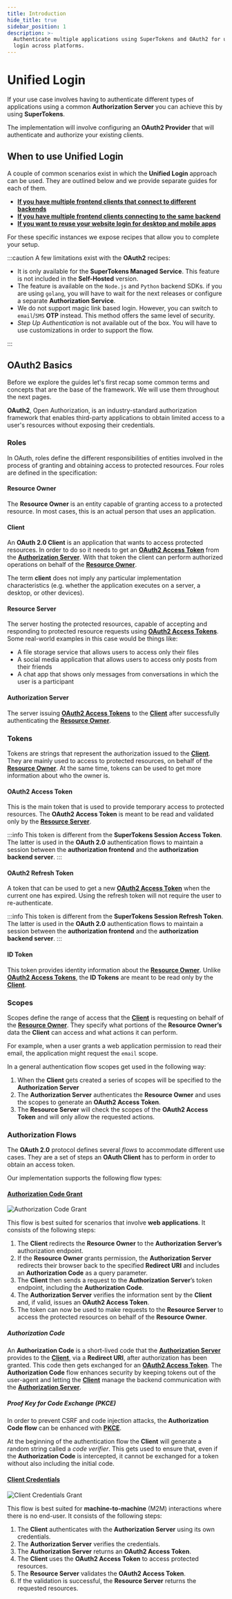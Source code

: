 ```yaml
---
title: Introduction
hide_title: true
sidebar_position: 1
description: >-
  Authenticate multiple applications using SuperTokens and OAuth2 for unified
  login across platforms.
---
```



# Unified Login 

<PaidFeatureCallout />

If your use case involves having to authenticate different types of applications using a common **Authorization Server** you can achieve this by using **SuperTokens**.

The implementation will involve configuring an **OAuth2 Provider** that will authenticate and authorize your existing clients.

## When to use Unified Login

A couple of common scenarios exist in which the **Unified Login** approach can be used.
They are outlined below and we provide separate guides for each of them.

- **[If you have multiple frontend clients that connect to different backends](/docs/authentication/unified-login/use-cases/multiple-frontends-with-separate-backends)**
- **[If you have multiple frontend clients connecting to the same backend](/docs/authentication/unified-login/use-cases/multiple-frontends-with-a-single-backend)**
- **[If you want to reuse your website login for desktop and mobile apps](/docs/authentication/unified-login/use-cases/reuse-website-login)**

For these specific instances we expose recipes that allow you to complete your setup. 

:::caution
A few limitations exist with the **OAuth2** recipes:
- It is only available for the **SuperTokens Managed Service**. This feature is not included in the **Self-Hosted** version.
- The feature is available on the `Node.js` and `Python` backend SDKs. if you are using `golang`,  you will have to wait for the next releases or configure a separate **Authorization Service**.
- We do not support magic link based login. However, you can switch to `email`/`SMS` **OTP** instead. This method offers the same level of security.
- *Step Up Authentication* is not available out of the box. You will have to use customizations in order to support the flow.

:::

## OAuth2 Basics 

Before we explore the guides let's first recap some common terms and concepts that are the base of the framework.
We will use them throughout the next pages.

**OAuth2**, Open Authorization, is an industry-standard authorization framework that enables third-party applications to obtain limited access to a user's resources without exposing their credentials.

### Roles

In OAuth, roles define the different responsibilities of entities involved in the process of granting and obtaining access to protected resources.
Four roles are defined in the specification:

#### Resource Owner

The **Resource Owner** is an entity capable of granting access to a protected resource.
In most cases, this is an actual person that uses an application.

#### Client

An **OAuth 2.0 Client** is an application that wants to access protected resources.
In order to do so it needs to get an [**OAuth2 Access Token**](#oauth2-access-token) from the [**Authorization Server**](#authorization-server). 
With that token the client can perform authorized operations on behalf of the [**Resource Owner**](#resource-owner).

The term **client** does not imply any particular implementation characteristics (e.g. whether the application executes on a server, a desktop, or other devices).

#### Resource Server

The server hosting the protected resources, capable of accepting and responding to protected resource requests using [**OAuth2 Access Tokens**](#oauth2-access-token).
Some real-world examples in this case would be things like:
- A file storage service that allows users to access only their files
- A social media application that allows users to access only posts from their friends
- A chat app that shows only messages from conversations in which the user is a participant

#### Authorization Server

The server issuing [**OAuth2 Access Tokens**](#oauth2-access-token) to the [**Client**](#client) after successfully authenticating the [**Resource Owner**](#resource-owner).

### Tokens

Tokens are strings that represent the authorization issued to the [**Client**](#client).
They are mainly used to access to protected resources, on behalf of the [**Resource Owner**](#resource-owner).
At the same time, tokens can be used to get more information about who the owner is.

#### OAuth2 Access Token

This is the main token that is used to provide temporary access to protected resources.
The **OAuth2 Access Token** is meant to be read and validated only by the [**Resource Server**](#resource-server).

:::info
This token is different from the **SuperTokens Session Access Token**.
The latter is used in the **OAuth 2.0** authentication flows to maintain a session between the **authorization frontend** and the **authorization backend server**. 
:::

#### OAuth2 Refresh Token

A token that can be used to get a new [**OAuth2 Access Token**](#oauth2-access-token) when the current one has expired.
Using the refresh token will not require the user to re-authenticate.

:::info
This token is different from the **SuperTokens Session Refresh Token**.
The latter is used in the **OAuth 2.0** authentication flows to maintain a session between the **authorization frontend** and the **authorization backend server**. 
:::

#### ID Token

This token provides identity information about the [**Resource Owner**](#resource-owner).
Unlike [**OAuth2 Access Tokens**](#oauth2-access-token), the **ID Tokens** are meant to be read only by the [**Client**](#client).

### Scopes

Scopes define the range of access that the [**Client**](#client) is requesting on behalf of the [**Resource Owner**](#resource-owner).
They specify what portions of the **Resource Owner’s** data the **Client** can access and what actions it can perform.

For example, when a user grants a web application permission to read their email, the application might request the `email` scope.

In a general authentication flow scopes get used in the following way:
1. When the **Client** gets created a series of scopes will be specified to the **Authorization Server**
2. The **Authorization Server** authenticates the **Resource Owner** and uses the scopes to generate an **OAuth2 Access Token**.
3. The **Resource Server** will check the scopes of the **OAuth2 Access Token** and will only allow the requested actions.

### Authorization Flows

The **OAuth 2.0** protocol defines several *flows* to accommodate different use cases.
They are a set of steps an **OAuth Client** has to perform in order to obtain an access token.

Our implementation supports the following flow types:

#### [Authorization Code Grant](https://oauth.net/2/grant-types/authorization-code/)

<img src="/img/oauth/authorization-code-flow.png" alt="Authorization Code Grant"/>

This flow is best suited for scenarios that involve **web applications**.
It consists of the following steps:
1. The **Client** redirects the **Resource Owner** to the **Authorization Server’s** authorization endpoint.
2. If the **Resource Owner** grants permission, the **Authorization Server** redirects their browser back to the specified **Redirect URI** and includes an **Authorization Code** as a query parameter.
3. The **Client** then sends a request to the **Authorization Server**’s token endpoint, including the **Authorization Code**.
4. The **Authorization Server** verifies the information sent by the **Client** and, if valid, issues an **OAuth2 Access Token**.
5. The token can now be used to make requests to the **Resource Server** to access the protected resources on behalf of the **Resource Owner**. 

##### Authorization Code

An **Authorization Code** is a short-lived code that the [**Authorization Server**](#authorization-server) provides to the [**Client**](#client), via a **Redirect URI**, after authorization has been granted.
This code then gets exchanged for an [**OAuth2 Access Token**](#oauth2-access-token). 
The **Authorization Code** flow enhances security by keeping tokens out of the user-agent and letting the [**Client**](#client) manage the backend communication with the [**Authorization Server**](#authorization-server).

##### Proof Key for Code Exchange (PKCE)

In order to prevent CSRF and code injection attacks, the **Authorization Code flow** can be enhanced with [**PKCE**](https://oauth.net/2/pkce/).

At the beginning of the authentication flow the **Client** will generate a random string called a *code verifier*.
This gets used to ensure that, even if the **Authorization Code** is intercepted, it cannot be exchanged for a token without also including the initial code.

#### [Client Credentials](https://oauth.net/2/grant-types/client-credentials/)

<img src="/img/oauth/client-credentials-flow.png" alt="Client Credentials Grant"/>

This flow is best suited for **machine-to-machine** (M2M) interactions where there is no end-user.
It consists of the following steps:
1. The **Client** authenticates with the **Authorization Server** using its own credentials.
2. The **Authorization Server** verifies the credentials. 
3. The **Authorization Server** returns an **OAuth2 Access Token**.
4. The **Client** uses the **OAuth2 Access Token** to access protected resources.
5. The **Resource Server** validates the **OAuth2 Access Token**.
6. If the validation is successful, the **Resource Server** returns the requested resources.
